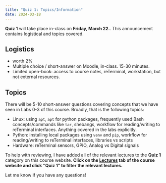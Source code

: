 ```yaml
---
title: "Quiz 1: Topics/Information"
date: 2024-03-18
---
```


**Quiz 1** will take place in-class on **Friday, March 22.**. This announcement contains logistical and topics covered.

## Logistics

- worth 2%
- Multiple choice / short-answer on Moodle, in-class. 15-30 minutes.
- Limited open-book: access to course notes, reTerminal, workstation, but not external resources.

## Topics

There will be 5-10 short-answer questions covering concepts that we have seen in Labs 0-3 of this course. Broadly, that is the following topics:

- Linux: using `apt`, `apt` for python packages, frequently used Bash concepts/commands like `tar`, shebangs, workflow for reading/writing to reTerminal interfaces. Anything covered in the labs explicitly.
- Python: installing local packages using `venv` and `pip`, workflow for reading/writing to reTerminal interfaces, libraries vs scripts
- Hardware: reTerminal sensors, GPIO, Analog vs Digital signals

To help with reviewing, I have added all of the relevant lectures to the **Quiz 1** category on this course website. **Click on the [Lectures](/topics/index.qmd) tab of the course website and click "Quiz 1" to filter the relevant lectures.**

Let me know if you have any questions!

